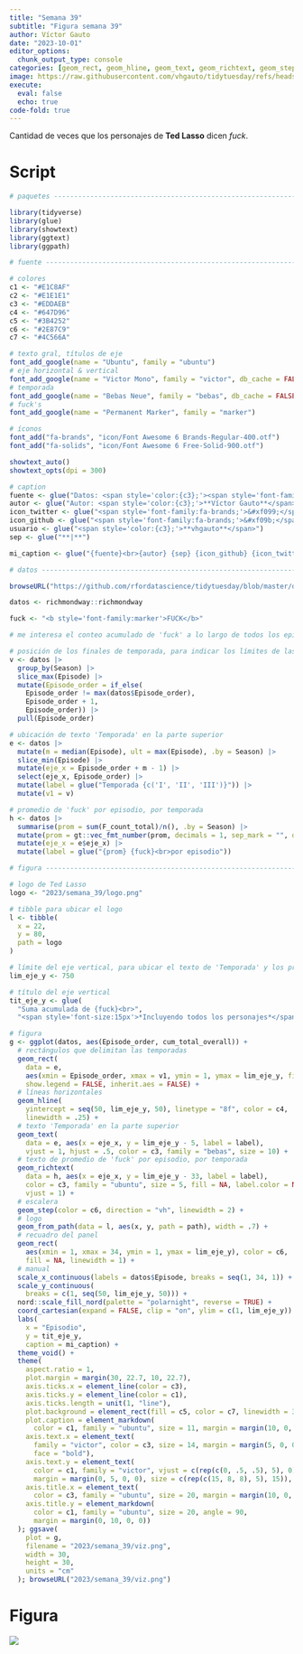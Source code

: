 ```yaml
---
title: "Semana 39"
subtitle: "Figura semana 39"
author: Víctor Gauto
date: "2023-10-01"
editor_options:
  chunk_output_type: console
categories: [geom_rect, geom_hline, geom_text, geom_richtext, geom_step, geom_from_path]
image: https://raw.githubusercontent.com/vhgauto/tidytuesday/refs/heads/main/2023/semana_39/viz.png
execute:
  eval: false
  echo: true
code-fold: true
---
```


Cantidad de veces que los personajes de **Ted Lasso** dicen *fuck*.

# Script

```r

# paquetes ----------------------------------------------------------------

library(tidyverse)
library(glue)
library(showtext)
library(ggtext)
library(ggpath)

# fuente ------------------------------------------------------------------

# colores
c1 <- "#E1C8AF"
c2 <- "#E1E1E1"
c3 <- "#EDDAEB"
c4 <- "#647D96"
c5 <- "#3B4252"
c6 <- "#2E87C9"
c7 <- "#4C566A"

# texto gral, títulos de eje
font_add_google(name = "Ubuntu", family = "ubuntu")
# eje horizontal & vertical
font_add_google(name = "Victor Mono", family = "victor", db_cache = FALSE)
# temporada
font_add_google(name = "Bebas Neue", family = "bebas", db_cache = FALSE)
# fuck's
font_add_google(name = "Permanent Marker", family = "marker")

# íconos
font_add("fa-brands", "icon/Font Awesome 6 Brands-Regular-400.otf")
font_add("fa-solids", "icon/Font Awesome 6 Free-Solid-900.otf")

showtext_auto()
showtext_opts(dpi = 300)

# caption
fuente <- glue("Datos: <span style='color:{c3};'><span style='font-family:victor;'>{{<b>tidytuesdayR</b>}}</span> semana 39. <span style='font-family:victor;'>{{richmondway}}</span>, **Deepsha Menghani**</span>")
autor <- glue("Autor: <span style='color:{c3};'>**Víctor Gauto**</span>")
icon_twitter <- glue("<span style='font-family:fa-brands;'>&#xf099;</span>")
icon_github <- glue("<span style='font-family:fa-brands;'>&#xf09b;</span>")
usuario <- glue("<span style='color:{c3};'>**vhgauto**</span>")
sep <- glue("**|**")

mi_caption <- glue("{fuente}<br>{autor} {sep} {icon_github} {icon_twitter} {usuario}")

# datos -------------------------------------------------------------------

browseURL("https://github.com/rfordatascience/tidytuesday/blob/master/data/2023/2023-09-26/readme.md")

datos <- richmondway::richmondway

fuck <- "<b style='font-family:marker'>FUCK</b>"

# me interesa el conteo acumulado de 'fuck' a lo largo de todos los episodios

# posición de los finales de temporada, para indicar los límites de las áreas
v <- datos |> 
  group_by(Season) |> 
  slice_max(Episode) |> 
  mutate(Episode_order = if_else(
    Episode_order != max(datos$Episode_order), 
    Episode_order + 1, 
    Episode_order)) |> 
  pull(Episode_order)

# ubicación de texto 'Temporada' en la parte superior
e <- datos |> 
  mutate(m = median(Episode), ult = max(Episode), .by = Season) |> 
  slice_min(Episode) |> 
  mutate(eje_x = Episode_order + m - 1) |> 
  select(eje_x, Episode_order) |> 
  mutate(label = glue("Temporada {c('I', 'II', 'III')}")) |> 
  mutate(v1 = v)

# promedio de 'fuck' por episodio, por temporada
h <- datos |> 
  summarise(prom = sum(F_count_total)/n(), .by = Season) |> 
  mutate(prom = gt::vec_fmt_number(prom, decimals = 1, sep_mark = "", dec_mark = ",")) |> 
  mutate(eje_x = e$eje_x) |> 
  mutate(label = glue("{prom} {fuck}<br>por episodio"))

# figura ------------------------------------------------------------------

# logo de Ted Lasso
logo <- "2023/semana_39/logo.png"

# tibble para ubicar el logo
l <- tibble(
  x = 22,
  y = 80,
  path = logo
)

# límite del eje vertical, para ubicar el texto de 'Temporada' y los promedios
lim_eje_y <- 750

# título del eje vertical
tit_eje_y <- glue(
  "Suma acumulada de {fuck}<br>",
  "<span style='font-size:15px'>*Incluyendo todos los personajes*</span>")

# figura
g <- ggplot(datos, aes(Episode_order, cum_total_overall)) +
  # rectángulos que delimitan las temporadas
  geom_rect(
    data = e, 
    aes(xmin = Episode_order, xmax = v1, ymin = 1, ymax = lim_eje_y, fill = label), 
    show.legend = FALSE, inherit.aes = FALSE) +
  # líneas horizontales
  geom_hline(
    yintercept = seq(50, lim_eje_y, 50), linetype = "8f", color = c4, 
    linewidth = .25) +
  # texto 'Temporada' en la parte superior
  geom_text(
    data = e, aes(x = eje_x, y = lim_eje_y - 5, label = label),
    vjust = 1, hjust = .5, color = c3, family = "bebas", size = 10) +
  # texto de promedio de 'fuck' por episodio, por temporada
  geom_richtext(
    data = h, aes(x = eje_x, y = lim_eje_y - 33, label = label),
    color = c3, family = "ubuntu", size = 5, fill = NA, label.color = NA,
    vjust = 1) +
  # escalera
  geom_step(color = c6, direction = "vh", linewidth = 2) +
  # logo
  geom_from_path(data = l, aes(x, y, path = path), width = .7) +
  # recuadro del panel
  geom_rect(
    aes(xmin = 1, xmax = 34, ymin = 1, ymax = lim_eje_y), color = c6,
    fill = NA, linewidth = 1) +
  # manual
  scale_x_continuous(labels = datos$Episode, breaks = seq(1, 34, 1)) +
  scale_y_continuous(
    breaks = c(1, seq(50, lim_eje_y, 50))) +
  nord::scale_fill_nord(palette = "polarnight", reverse = TRUE) +
  coord_cartesian(expand = FALSE, clip = "on", ylim = c(1, lim_eje_y)) +
  labs(
    x = "Episodio",
    y = tit_eje_y,
    caption = mi_caption) +
  theme_void() +
  theme(
    aspect.ratio = 1,
    plot.margin = margin(30, 22.7, 10, 22.7),
    axis.ticks.x = element_line(color = c3),
    axis.ticks.y = element_line(color = c1),
    axis.ticks.length = unit(1, "line"),
    plot.background = element_rect(fill = c5, color = c7, linewidth = 3),
    plot.caption = element_markdown(
      color = c1, family = "ubuntu", size = 11, margin = margin(10, 0, 5, 0)),
    axis.text.x = element_text(
      family = "victor", color = c3, size = 14, margin = margin(5, 0, 0, 0),
      face = "bold"),
    axis.text.y = element_text(
      color = c1, family = "victor", vjust = c(rep(c(0, .5, .5), 5), 0), hjust = 1,
      margin = margin(0, 5, 0, 0), size = c(rep(c(15, 8, 8), 5), 15)),
    axis.title.x = element_text(
      color = c3, family = "ubuntu", size = 20, margin = margin(10, 0, 0, 0)),
    axis.title.y = element_markdown(
      color = c1, family = "ubuntu", size = 20, angle = 90, 
      margin = margin(0, 10, 0, 0))
  ); ggsave(
    plot = g,
    filename = "2023/semana_39/viz.png",
    width = 30,
    height = 30,
    units = "cm"
  ); browseURL("2023/semana_39/viz.png")
```

# Figura

![](https://raw.githubusercontent.com/vhgauto/tidytuesday/refs/heads/main/2023/semana_39/viz.png)


